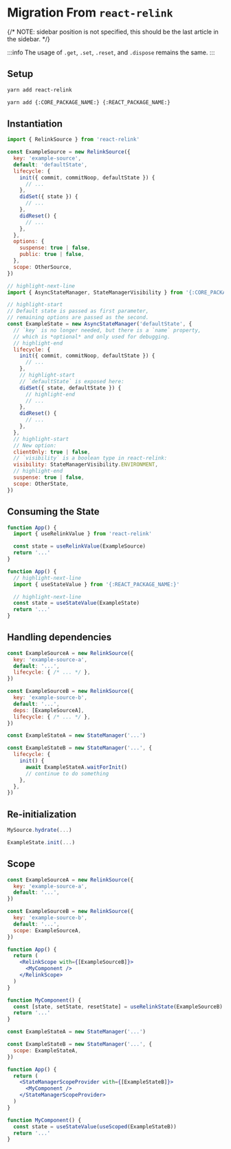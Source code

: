 # Migration From `react-relink`
{/* NOTE: sidebar position is not specified, this should be the last article in the sidebar. */}

:::info
The usage of `.get`, `.set`, `.reset`, and `.dispose` remains the same.
:::

## Setup
```sh title="Before"
yarn add react-relink
```
```sh title="Now"
yarn add {:CORE_PACKAGE_NAME:} {:REACT_PACKAGE_NAME:}
```

## Instantiation
```js title="Before"
import { RelinkSource } from 'react-relink'

const ExampleSource = new RelinkSource({
  key: 'example-source',
  default: 'defaultState',
  lifecycle: {
    init({ commit, commitNoop, defaultState }) {
      // ...
    },
    didSet({ state }) {
      // ...
    },
    didReset() {
      // ...
    },
  },
  options: {
    suspense: true | false,
    public: true | false,
  },
  scope: OtherSource,
})
```

```js title="Now"
// highlight-next-line
import { AsyncStateManager, StateManagerVisibility } from '{:CORE_PACKAGE_NAME:}'

// highlight-start
// Default state is passed as first parameter,
// remaining options are passed as the second.
const ExampleState = new AsyncStateManager('defaultState', {
  // `key` is no longer needed, but there is a `name` property,
  // which is *optional* and only used for debugging.
  // highlight-end
  lifecycle: {
    init({ commit, commitNoop, defaultState }) {
      // ...
    },
    // highlight-start
    // `defaultState` is exposed here:
    didSet({ state, defaultState }) {
      // highlight-end
      // ...
    },
    didReset() {
      // ...
    },
  },
  // highlight-start
  // New option:
  clientOnly: true | false,
  // `visibility` is a boolean type in react-relink:
  visibility: StateManagerVisibility.ENVIRONMENT,
  // highlight-end
  suspense: true | false,
  scope: OtherState,
})
```

## Consuming the State

```js title="Before"
function App() {
  import { useRelinkValue } from 'react-relink'

  const state = useRelinkValue(ExampleSource)
  return '...'
}
```

```js title="Now"
function App() {
  // highlight-next-line
  import { useStateValue } from '{:REACT_PACKAGE_NAME:}'

  // highlight-next-line
  const state = useStateValue(ExampleState)
  return '...'
}
```

## Handling dependencies

```js title="Before"
const ExampleSourceA = new RelinkSource({
  key: 'example-source-a',
  default: '...',
  lifecycle: { /* ... */ },
})

const ExampleSourceB = new RelinkSource({
  key: 'example-source-b',
  default: '...',
  deps: [ExampleSourceA],
  lifecycle: { /* ... */ },
})
```

```js title="Now"
const ExampleStateA = new StateManager('...')

const ExampleStateB = new StateManager('...', {
  lifecycle: {
    init() {
      await ExampleStateA.waitForInit()
      // continue to do something
    },
  },
})
```

## Re-initialization

```js title="Before"
MySource.hydrate(...)
```

```js title="Now"
ExampleState.init(...)
```

## Scope

```jsx title="Before"
const ExampleSourceA = new RelinkSource({
  key: 'example-source-a',
  default: '...',
})

const ExampleSourceB = new RelinkSource({
  key: 'example-source-b',
  default: '...',
  scope: ExampleSourceA,
})

function App() {
  return (
    <RelinkScope with={[ExampleSourceB]}>
      <MyComponent />
    </RelinkScope>
  )
}

function MyComponent() {
  const [state, setState, resetState] = useRelinkState(ExampleSourceB)
  return '...'
}
```

```jsx title="Now"
const ExampleStateA = new StateManager('...')

const ExampleStateB = new StateManager('...', {
  scope: ExampleStateA,
})

function App() {
  return (
    <StateManagerScopeProvider with={[ExampleStateB]}>
      <MyComponent />
    </StateManagerScopeProvider>
  )
}

function MyComponent() {
  const state = useStateValue(useScoped(ExampleStateB))
  return '...'
}
```
